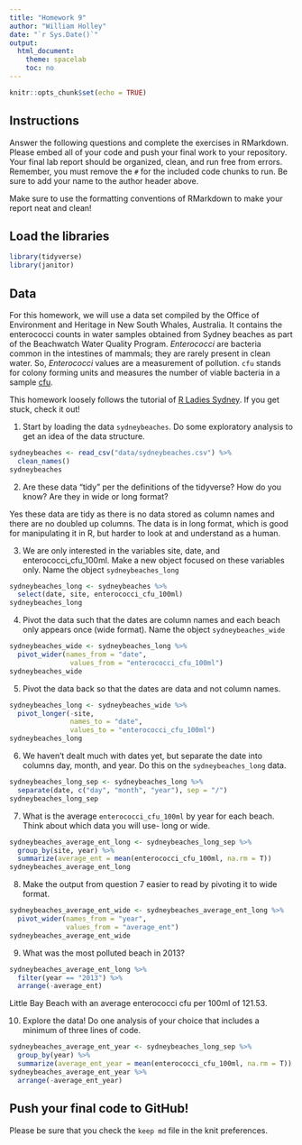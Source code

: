 ```yaml
---
title: "Homework 9"
author: "William Holley"
date: "`r Sys.Date()`"
output:
  html_document:
    theme: spacelab
    toc: no
---
```


```r
knitr::opts_chunk$set(echo = TRUE)
```

## Instructions
Answer the following questions and complete the exercises in RMarkdown. Please embed all of your code and push your final work to your repository. Your final lab report should be organized, clean, and run free from errors. Remember, you must remove the `#` for the included code chunks to run. Be sure to add your name to the author header above.  

Make sure to use the formatting conventions of RMarkdown to make your report neat and clean!  

## Load the libraries
```r
library(tidyverse)
library(janitor)
``` 

## Data
For this homework, we will use a data set compiled by the Office of Environment and Heritage in New South Whales, Australia. It contains the enterococci counts in water samples obtained from Sydney beaches as part of the Beachwatch Water Quality Program. _Enterococci_ are bacteria common in the intestines of mammals; they are rarely present in clean water. So, _Enterococci_ values are a measurement of pollution. `cfu` stands for colony forming units and measures the number of viable bacteria in a sample [cfu](https://en.wikipedia.org/wiki/Colony-forming_unit).   

This homework loosely follows the tutorial of [R Ladies Sydney](https://rladiessydney.org/). If you get stuck, check it out!  

1. Start by loading the data `sydneybeaches`. Do some exploratory analysis to get an idea of the data structure.
```r
sydneybeaches <- read_csv("data/sydneybeaches.csv") %>% 
  clean_names()
sydneybeaches
```

2. Are these data "tidy" per the definitions of the tidyverse? How do you know? Are they in wide or long format?

Yes these data are tidy as there is no data stored as column names and there are no doubled up columns. The data is in long format, which is good for manipulating it in R, but harder to look at and understand as a human.

3. We are only interested in the variables site, date, and enterococci_cfu_100ml. Make a new object focused on these variables only. Name the object `sydneybeaches_long`
```r
sydneybeaches_long <- sydneybeaches %>% 
  select(date, site, enterococci_cfu_100ml)
sydneybeaches_long
```

4. Pivot the data such that the dates are column names and each beach only appears once (wide format). Name the object `sydneybeaches_wide`
```r
sydneybeaches_wide <- sydneybeaches_long %>% 
  pivot_wider(names_from = "date",
               values_from = "enterococci_cfu_100ml")
sydneybeaches_wide
```

5. Pivot the data back so that the dates are data and not column names.
```r
sydneybeaches_long <- sydneybeaches_wide %>% 
  pivot_longer(-site,
               names_to = "date",
               values_to = "enterococci_cfu_100ml")
sydneybeaches_long
```

6. We haven't dealt much with dates yet, but separate the date into columns day, month, and year. Do this on the `sydneybeaches_long` data.
```r
sydneybeaches_long_sep <- sydneybeaches_long %>% 
  separate(date, c("day", "month", "year"), sep = "/")
sydneybeaches_long_sep
```

7. What is the average `enterococci_cfu_100ml` by year for each beach. Think about which data you will use- long or wide.
```r
sydneybeaches_average_ent_long <- sydneybeaches_long_sep %>% 
  group_by(site, year) %>%
  summarize(average_ent = mean(enterococci_cfu_100ml, na.rm = T))
sydneybeaches_average_ent_long
```

8. Make the output from question 7 easier to read by pivoting it to wide format.
```r
sydneybeaches_average_ent_wide <- sydneybeaches_average_ent_long %>% 
  pivot_wider(names_from = "year",
              values_from = "average_ent")
sydneybeaches_average_ent_wide
```

9. What was the most polluted beach in 2013?
```r
sydneybeaches_average_ent_long %>% 
  filter(year == "2013") %>% 
  arrange(-average_ent)
```
Little Bay Beach with an average enterococci cfu per 100ml of 121.53.

10. Explore the data! Do one analysis of your choice that includes a minimum of three lines of code.  
```r
sydneybeaches_average_ent_year <- sydneybeaches_long_sep %>% 
  group_by(year) %>% 
  summarize(average_ent_year = mean(enterococci_cfu_100ml, na.rm = T))
sydneybeaches_average_ent_year %>% 
  arrange(-average_ent_year)
```

## Push your final code to GitHub!
Please be sure that you check the `keep md` file in the knit preferences.   